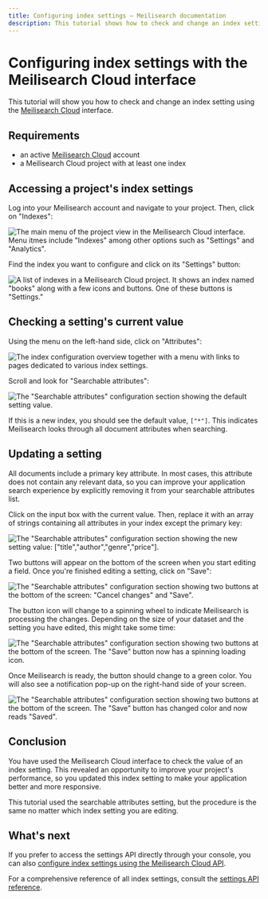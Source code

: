 ```yaml
---
title: Configuring index settings — Meilisearch documentation
description: This tutorial shows how to check and change an index setting using the Meilisearch Cloud interface.
---
```


# Configuring index settings with the Meilisearch Cloud interface

This tutorial will show you how to check and change an index setting using the [Meilisearch Cloud](https://cloud.meilisearch.com/projects/?utm_campaign=oss&utm_source=docs&utm_medium=settings-tutorial) interface.

## Requirements

- an active [Meilisearch Cloud](https://cloud.meilisearch.com/projects/?utm_campaign=oss&utm_source=docs&utm_medium=settings-tutorial) account
- a Meilisearch Cloud project with at least one index

## Accessing a project's index settings

Log into your Meilisearch account and navigate to your project. Then, click on "Indexes":

![The main menu of the project view in the Meilisearch Cloud interface. Menu itmes include "Indexes" among other options such as "Settings" and "Analytics".](https://raw.githubusercontent.com/meilisearch/documentation/main/assets/images/cloud-index-settings/01-indexes-tab.png)

Find the index you want to configure and click on its "Settings" button:

![A list of indexes in a Meilisearch Cloud project. It shows an index named "books" along with a few icons and buttons. One of these buttons is "Settings."](https://raw.githubusercontent.com/meilisearch/documentation/main/assets/images/cloud-index-settings/02-index-settings.png)

## Checking a setting's current value

Using the menu on the left-hand side, click on "Attributes":

![The index configuration overview together with a menu with links to pages dedicated to various index settings.](https://raw.githubusercontent.com/meilisearch/documentation/main/assets/images/cloud-index-settings/03-general-settings.png)

Scroll and look for "Searchable attributes":

![The "Searchable attributes" configuration section showing the default setting value.](https://raw.githubusercontent.com/meilisearch/documentation/main/assets/images/cloud-index-settings/04-searchable-attributes-default.png)

If this is a new index, you should see the default value, `["*"]`. This indicates Meilisearch looks through all document attributes when searching.

## Updating a setting

All documents include a primary key attribute. In most cases, this attribute does not contain any relevant data, so you can improve your application search experience by explicitly removing it from your searchable attributes list.

Click on the input box with the current value. Then, replace it with an array of strings containing all attributes in your index except the primary key:

![The "Searchable attributes" configuration section showing the new setting value: \["title","author","genre","price"\].](https://raw.githubusercontent.com/meilisearch/documentation/main/assets/images/cloud-index-settings/05-searchable-attributes-filled.png)

Two buttons will appear on the bottom of the screen when you start editing a field. Once you're finished editing a setting, click on "Save":

![The "Searchable attributes" configuration section showing two buttons at the bottom of the screen: "Cancel changes" and "Save".](https://raw.githubusercontent.com/meilisearch/documentation/main/assets/images/cloud-index-settings/06-save.png)

The button icon will change to a spinning wheel to indicate Meilisearch is processing the changes. Depending on the size of your dataset and the setting you have edited, this might take some time:

![The "Searchable attributes" configuration section showing two buttons at the bottom of the screen. The "Save" button now has a spinning loading icon.](https://raw.githubusercontent.com/meilisearch/documentation/main/assets/images/cloud-index-settings/07-saving.png)

Once Meilisearch is ready, the button should change to a green color. You will also see a notification pop-up on the right-hand side of your screen.

![The "Searchable attributes" configuration section showing two buttons at the bottom of the screen. The "Save" button has changed color and now reads "Saved".](https://raw.githubusercontent.com/meilisearch/documentation/main/assets/images/cloud-index-settings/08-saved.png)

## Conclusion

You have used the Meilisearch Cloud interface to check the value of an index setting. This revealed an opportunity to improve your project's performance, so you updated this index setting to make your application better and more responsive.

This tutorial used the searchable attributes setting, but the procedure is the same no matter which index setting you are editing.

## What's next

If you prefer to access the settings API directly through your console, you can also [configure index settings using the Meilisearch Cloud API](/learn/configuration/configuring_index_settings_api).

For a comprehensive reference of all index settings, consult the [settings API reference](/reference/api/settings).
